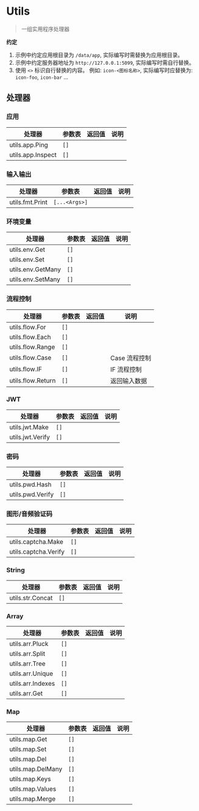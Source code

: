 # Utils

<blockquote>
  <p>一组实用程序处理器</p>
</blockquote>

**约定**

1. 示例中约定应用根目录为 `/data/app`, 实际编写时需替换为应用根目录。
2. 示例中约定服务器地址为 `http://127.0.0.1:5099`, 实际编写时需自行替换。
3. 使用 `<>` 标识自行替换的内容。 例如: `icon-<图标名称>`, 实际编写时应替换为: `icon-foo`, `icon-bar` ...

## 处理器

### 应用

| 处理器            | 参数表 | 返回值 | 说明 |
| ----------------- | ------ | ------ | ---- |
| utils.app.Ping    | `[]`   |        |      |
| utils.app.Inspect | `[]`   |        |      |

### 输入输出

| 处理器          | 参数表        | 返回值 | 说明 |
| --------------- | ------------- | ------ | ---- |
| utils.fmt.Print | `[...<Args>]` |        |      |

### 环境变量

| 处理器            | 参数表 | 返回值 | 说明 |
| ----------------- | ------ | ------ | ---- |
| utils.env.Get     | `[]`   |        |      |
| utils.env.Set     | `[]`   |        |      |
| utils.env.GetMany | `[]`   |        |      |
| utils.env.SetMany | `[]`   |        |      |

### 流程控制

| 处理器            | 参数表 | 返回值 | 说明          |
| ----------------- | ------ | ------ | ------------- |
| utils.flow.For    | `[]`   |        |               |
| utils.flow.Each   | `[]`   |        |               |
| utils.flow.Range  | `[]`   |        |               |
| utils.flow.Case   | `[]`   |        | Case 流程控制 |
| utils.flow.IF     | `[]`   |        | IF 流程控制   |
| utils.flow.Return | `[]`   |        | 返回输入数据  |

### JWT

| 处理器           | 参数表 | 返回值 | 说明 |
| ---------------- | ------ | ------ | ---- |
| utils.jwt.Make   | `[]`   |        |      |
| utils.jwt.Verify | `[]`   |        |      |

### 密码

| 处理器           | 参数表 | 返回值 | 说明 |
| ---------------- | ------ | ------ | ---- |
| utils.pwd.Hash   | `[]`   |        |      |
| utils.pwd.Verify | `[]`   |        |      |

### 图形/音频验证码

| 处理器               | 参数表 | 返回值 | 说明 |
| -------------------- | ------ | ------ | ---- |
| utils.captcha.Make   | `[]`   |        |      |
| utils.captcha.Verify | `[]`   |        |      |

### String

| 处理器           | 参数表 | 返回值 | 说明 |
| ---------------- | ------ | ------ | ---- |
| utils.str.Concat | `[]`   |        |      |

### Array

| 处理器            | 参数表 | 返回值 | 说明 |
| ----------------- | ------ | ------ | ---- |
| utils.arr.Pluck   | `[]`   |        |      |
| utils.arr.Split   | `[]`   |        |      |
| utils.arr.Tree    | `[]`   |        |      |
| utils.arr.Unique  | `[]`   |        |      |
| utils.arr.Indexes | `[]`   |        |      |
| utils.arr.Get     | `[]`   |        |      |

### Map

| 处理器            | 参数表 | 返回值 | 说明 |
| ----------------- | ------ | ------ | ---- |
| utils.map.Get     | `[]`   |        |      |
| utils.map.Set     | `[]`   |        |      |
| utils.map.Del     | `[]`   |        |      |
| utils.map.DelMany | `[]`   |        |      |
| utils.map.Keys    | `[]`   |        |      |
| utils.map.Values  | `[]`   |        |      |
| utils.map.Merge   | `[]`   |        |      |
